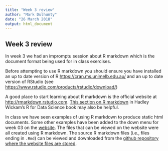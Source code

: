 ```yaml
---
title: "Week 3 review"
author: "Mark Dulhunty"
date: "26 March 2018"
output: html_document
---
```


## Week 3 review

In week 3 we had an impromptu session about R markdown which is the document format being used for in class exercises.

Before attempting to use R markdown you should ensure you have installed an up to date version of R <https://cran.ms.unimelb.edu.au/> and an up to date version of RStudio (see <https://www.rstudio.com/products/rstudio/download/>)

A good place to start learning about R markdown is the official website at <http://rmarkdown.rstudio.com>.  [This section on R markdown](http://r4ds.had.co.nz/r-markdown.html#introduction-18) in Hadley Wickam's R for Data Science book may also be helpful.

In class we have seen examples of using R markdown to produce static html documents. Some other examples have been added to the down menu for week 03 on the [website](https://markdly.github.io/arc/). The files that can be viewed on the website were all created using R markdown. The source R markdown files (i.e., files ending in `.Rmd`) can be viewed and downloaded from the [github repository where the website files are stored](https://github.com/markdly/arc).

